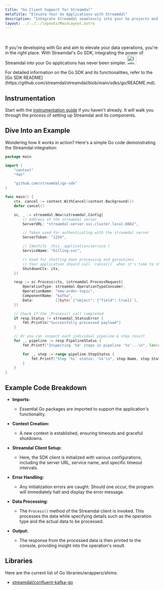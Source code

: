 ```yaml
---
title: "Go Client Support for Streamdal"
metaTitle: "Elevate Your Go Applications with Streamdal"
description: "Integrate Streamdal seamlessly into your Go projects and optimize your data operations."
layout: ../../../layouts/MainLayout.astro
---
```



<Changes />

<br />
<br />
If you're developing with Go and aim to elevate your data operations, you're in 
the right place. With Streamdal's Go SDK, integrating the power of Streamdal 
into your Go applications has never been simpler.


<Notification type="information">
  <img src={info} alt="Information" width="30px" height="30px" />
  <div class="prose-md prose-p:my-2 prose-a:text-purple-dark prose-a:underline">
    <p>For detailed information on the Go SDK and its functionalities, refer to the [Go SDK README](https://github.com/streamdal/streamdal/blob/main/sdks/go/README.md).</p>
  </div>
</Notification>

## Instrumentation

Start with the [instrumentation guide](/en/guides/instrumentation/) if you 
haven't already. It will walk you through the process of setting up Streamdal 
and its components. 


## Dive Into an Example

Wondering how it works in action? Here's a simple Go code demonstrating the Streamdal integration:

```go
package main

import (
	"context"
	"fmt"

	"github.com/streamdal/go-sdk"
)

func main() {
	ctx, cancel := context.WithCancel(context.Background())
	defer cancel()

	sc, _ := streamdal.New(&streamdal.Config{
		// Address of the streamdal server
		ServerURL: "streamdal-server.svc.cluster.local:8082",

		// Token used for authenticating with the streamdal server
		ServerToken: "1234",

		// Identify _this_ application/service (
		ServiceName: "billing-svc",

		// Used for shutting down processing and goroutines
		// Your application should call `cancel()` when it's time to shut down
		ShutdownCtx: ctx,
	})

	resp := sc.Process(ctx, &streamdal.ProcessRequest{
		OperationType: streamdal.OperationTypeConsumer,
		OperationName: "new-order-topic",
		ComponentName: "kafka",
		Data:          []byte(`{"object": {"field": true}}`),
	})

	// Check if the .Process() call completed
	if resp.Status != streamdal.StatusError {
		fmt.Println("Successfully processed payload")
	}

	// Or you can inspect each individual pipeline & step result
	for _, pipeline := resp.PipelineStatus {
		fmt.Printf("Inspecting '%d' steps in pipeline '%s'...\n", len(resp.PipelineStatus), pipeline.Name)

		for _, step := range pipeline.StepStatus {
			fmt.Printf("Step '%s' status: '%s'\n", step.Name, step.Status)
		}
	}
}
```
## Example Code Breakdown

- **Imports:** 
   - Essential Go packages are imported to support the application's functionality.
   
- **Context Creation:** 
   - A new context is established, ensuring timeouts and graceful shutdowns.

- **Streamdal Client Setup:** 
   - Here, the SDK client is initialized with various configurations, including the server URL, service name, and specific timeout intervals.

- **Error Handling:** 
   - Any initialization errors are caught. Should one occur, the program will immediately halt and display the error message.

- **Data Processing:** 
   - The `Process()` method of the Streamdal client is invoked. This processes the data while specifying details such as the operation type and the actual data to be processed.

- **Output:** 
   - The response from the processed data is then printed to the console, providing insight into the operation's result.

## Libraries

Here are the current list of Go libraries/wrappers/shims:

- [streamdal/confluent-kafka-go](https://github.com/streamdal/confluent-kafka-go/)